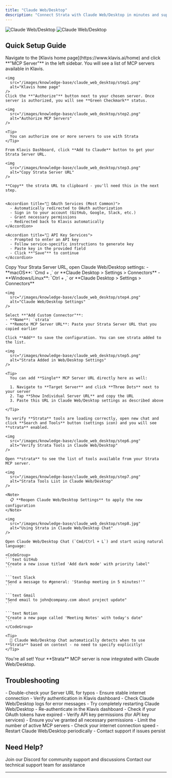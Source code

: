 ```yaml
---
title: "Claude Web/Desktop"
description: "Connect Strata with Claude Web/Desktop in minutes and supercharge your AI coding experience"
---
```

<img
  className="block dark:hidden"
  src="/images/knowledge-base/claude_web_desktop/claude_web_desktop.png"
  alt="Claude Web/Desktop"
/>
<img
  className="hidden dark:block"
  src="/images/knowledge-base/claude_web_desktop/claude_web_desktop.png"
  alt="Claude Web/Desktop"
/>

## Quick Setup Guide

<Steps>
  <Step title="Authorize MCP Servers to Use with Strata">
    Navigate to the [Klavis home page](https://www.klavis.ai/home) and click **"MCP Server"** in the left sidebar. You will see a list of MCP servers available in Klavis.

    <img
      src="/images/knowledge-base/claude_web_desktop/step1.png"
      alt="Klavis home page"
    />    
    Click the **"Authorize"** button next to your chosen server. Once server is authorized, you will see **Green Checkmark** status.

    <img
      src="/images/knowledge-base/claude_web_desktop/step2.png"
      alt="Authorize MCP Servers"
    />

    <Tip>
      You can authorize one or more servers to use with Strata
    </Tip>

  </Step>

  <Step title="Get Strata Server URL">

    From Klavis Dashboard, click **Add to Claude** button to get your Strata Server URL.
  
    <img
      src="/images/knowledge-base/claude_web_desktop/step3.png"
      alt="Copy Strata Server URL"
    />

    **Copy** the strata URL to clipboard - you'll need this in the next step.


    <Accordion title="🔐 OAuth Services (Most Common)">
      - Automatically redirected to OAuth authorization
      - Sign in to your account (GitHub, Google, Slack, etc.)
      - Grant necessary permissions
      - Redirected back to Klavis automatically
    </Accordion>
    
    <Accordion title="🔑 API Key Services">
      - Prompted to enter an API key
      - Follow service-specific instructions to generate key
      - Paste key in the provided field
      - Click **"Save"** to continue
    </Accordion>
  </Step>



  <Step title="Configure Claude Web/Desktop">
    Copy Your Strata Server URL, open Claude Web/Desktop settings:
    - **macOS**: `Cmd + ,` or **Claude Desktop > Settings > Connectors**
    - **Windows/Linux**: `Ctrl + ,` or **Claude Desktop > Settings > Connectors**

    <img
      src="/images/knowledge-base/claude_web_desktop/step4.png"
      alt="Claude Web/Desktop Settings"
    />
    
    Select **"Add Custom Connector"**:
    - **Name**: `strata`
    - **Remote MCP Server URL**: Paste your Strata Server URL that you copied earlier

    Click **Add** to save the configuration. You can see strata added to the list.

    <img
      src="/images/knowledge-base/claude_web_desktop/step5.png"
      alt="Strata Added in Web/Desktop Settings"
    />

    <Tip>
      You can add **Single** MCP Server URL directly here as well:

      1. Navigate to **Target Server** and click **Three Dots** next to your server
      2. Tap **Show Individual Server URL** and copy the URL
      3. Paste this URL in Claude Web/Desktop settings as described above

    </Tip>

    
  </Step>

  <Step title="Verify Tools Loading">

    To verify **Strata** tools are loading correctly, open new chat and click **Search and Tools** button (settings icon) and you will see **strata** enabled.
     
    <img
      src="/images/knowledge-base/claude_web_desktop/step6.png"
      alt="Verify Strata Tools in Claude Web/Desktop"
    />

    Open **strata** to see the list of tools available from your Strata MCP server.

    <img
      src="/images/knowledge-base/claude_web_desktop/step7.png"
      alt="Strata Tools List in Claude Web/Desktop"
    />
    
    <Note>
      📋 **Reopen Claude Web/Desktop Settings** to apply the new configuration
    </Note>
    
  </Step>

  <Step title="Start Using Strata in Claude Web/Desktop Chat">
    
    <img
      src="/images/knowledge-base/claude_web_desktop/step8.jpg"
      alt="Using Strata in Claude Web/Desktop Chat"
    />
    
    Open Claude Web/Desktop Chat (`Cmd/Ctrl + L`) and start using natural language:
    
    <CodeGroup>
    ```text GitHub
    "Create a new issue titled 'Add dark mode' with priority label"
    ```
    
    ```text Slack
    "Send a message to #general: 'Standup meeting in 5 minutes!'"
    ```
    
    ```text Gmail
    "Send email to john@company.com about project update"
    ```
    
    ```text Notion
    "Create a new page called 'Meeting Notes' with today's date"
    ```
    </CodeGroup>
    
    <Tip>
      🎯 Claude Web/Desktop Chat automatically detects when to use **Strata** based on context - no need to specify explicitly!
    </Tip>
  </Step>

  <Step title="Happy Building! 🎉">
    You're all set! Your **Strata** MCP server is now integrated with Claude Web/Desktop.
  </Step>
</Steps>

## Troubleshooting

<AccordionGroup>
  <Accordion title="🔧 Tools Not Appearing">
    - Double-check your Server URL for typos
    - Ensure stable internet connection
    - Verify authentication in Klavis dashboard
    - Check Claude Web/Desktop logs for error messages
    - Try completely restarting Claude Web/Desktop
  </Accordion>
  
  <Accordion title="🔐 Authentication Issues">
    - Re-authenticate in the Klavis dashboard
    - Check if your OAuth tokens have expired
    - Verify API key permissions (for API key services)
    - Ensure you've granted all necessary permissions
  </Accordion>
  
  <Accordion title="⚡ Performance Issues">
    - Limit the number of active MCP servers
    - Check your internet connection speed
    - Restart Claude Web/Desktop periodically
    - Contact support if issues persist
  </Accordion>
</AccordionGroup>

## Need Help?

<CardGroup cols={2}>
  <Card title="Community" icon="discord">
    Join our Discord for community support and discussions
  </Card>
  <Card title="Support" icon="headphones">
    Contact our technical support team for assistance
  </Card>
</CardGroup>

---
